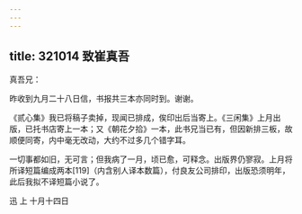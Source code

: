 ```yaml
---
---
---
```

title: 321014 致崔真吾
---




真吾兄：

昨收到九月二十八日信，书报共三本亦同时到。谢谢。

《贰心集》我已将稿子卖掉，现闻已排成，俟印出后当寄上。《三闲集》上月出版，已托书店寄上一本；又《朝花夕拾》一本，此书兄当已有，但因新排三板，故顺便同寄，内中毫无改动，大约不过多几个错字耳。

一切事都如旧，无可言；但我病了一月，顷已愈，可释念。出版界仍寥寂。上月将所译短篇编成两本[119]（内含别人译本数篇），付良友公司排印，出版恐须明年，此后我拟不译短篇小说了。

迅 上 十月十四日